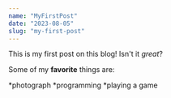 ```yaml
---
name: "MyFirstPost"
date: "2023-08-05"
slug: "my-first-post"
---
```


This is my first post on this blog! Isn't it _great_?

Some of my **favorite** things are:

*photograph
*programming
\*playing a game
